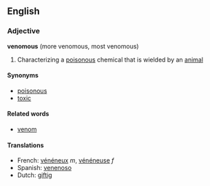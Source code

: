 ==English==

===Adjective===
'''venomous''' (more venomous, most venomous)
#Characterizing a [[poison]]ous chemical that is wielded by an [[animal]]

====Synonyms====
*[[poisonous]]
*[[toxic]]

====Related words====
*[[venom]]

====Translations====
*French: [[vénéneux]] ''m'', [[vénéneuse]] ''f''
*Spanish: [[venenoso]]
*Dutch: [[giftig]]